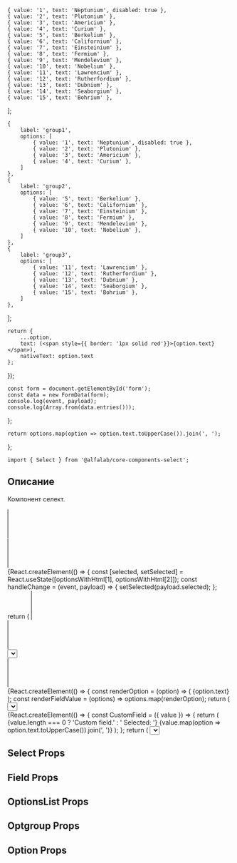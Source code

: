 


    { value: '1', text: 'Neptunium', disabled: true },
    { value: '2', text: 'Plutonium' },
    { value: '3', text: 'Americium' },
    { value: '4', text: 'Curium' },
    { value: '5', text: 'Berkelium' },
    { value: '6', text: 'Californium' },
    { value: '7', text: 'Einsteinium' },
    { value: '8', text: 'Fermium' },
    { value: '9', text: 'Mendelevium' },
    { value: '10', text: 'Nobelium' },
    { value: '11', text: 'Lawrencium' },
    { value: '12', text: 'Rutherfordium' },
    { value: '13', text: 'Dubnium' },
    { value: '14', text: 'Seaborgium' },
    { value: '15', text: 'Bohrium' },
];

    {
        label: 'group1',
        options: [
            { value: '1', text: 'Neptunium', disabled: true },
            { value: '2', text: 'Plutonium' },
            { value: '3', text: 'Americium' },
            { value: '4', text: 'Curium' },
        ]
    },
    {
        label: 'group2',
        options: [
            { value: '5', text: 'Berkelium' },
            { value: '6', text: 'Californium' },
            { value: '7', text: 'Einsteinium' },
            { value: '8', text: 'Fermium' },
            { value: '9', text: 'Mendelevium' },
            { value: '10', text: 'Nobelium' },
        ]
    },
    {
        label: 'group3',
        options: [
            { value: '11', text: 'Lawrencium' },
            { value: '12', text: 'Rutherfordium' },
            { value: '13', text: 'Dubnium' },
            { value: '14', text: 'Seaborgium' },
            { value: '15', text: 'Bohrium' },
        ]
    },
];

    return {
        ...option,
        text: (<span style={{ border: '1px solid red'}}>{option.text}</span>),
        nativeText: option.text
    };
});

    const form = document.getElementById('form');
    const data = new FormData(form);
    console.log(event, payload);
    console.log(Array.from(data.entries()));
};

    return options.map(option => option.text.toUpperCase()).join(', ');
};

<Meta title='Компоненты|Select' component={Select} />

<Title>
    Select ({name}@{version})
</Title>

```tsx
import { Select } from '@alfalab/core-components-select';
```

## Описание

Компонент селект.

<Story name='Песочница'>
    <form id="form">
        <div style={{ marginBottom: '10px', width: '200px'}}>
            <Select
                block={true}
                options={options}
                multiple={true}
                placeholder='Выберите элемент'
                label='Элемент'
                name='select1'
                onChange={onChange}
            />
        </div>
        <div style={{ marginBottom: '10px', width: '200px'}}>
            <Select
                block={true}
                options={groups}
                multiple={true}
                placeholder='Выберите элемент'
                label='Элемент'
                name='select2'
                onChange={onChange}
                nativeSelect={true}
            />
        </div>
        <div style={{ marginBottom: '10px', width: '200px'}}>
            {React.createElement(() => {
                const [selected, setSelected] = React.useState([optionsWithHtml[1], optionsWithHtml[2]]);
                const handleChange = (event, payload) => {
                    setSelected(payload.selected);
                };
                return (
                    <Select
                        block={true}
                        options={optionsWithHtml}
                        placeholder='Выберите элемент'
                        label='controlled'
                        name='select2'
                        multiple={true}
                        onChange={handleChange}
                        selected={selected}
                    />
                );
            })}
        </div>
        <div style={{ marginBottom: '10px'}}>
            <Select
                options={options}
                label='Элемент'
                name='select2'
                multiple={true}
                nativeSelect={true}
                onChange={onChange}
                size="m"
            />
        </div>
        <div style={{ marginBottom: '10px'}}>
            <Select
                options={options}
                label='Native'
                name='select2'
                nativeSelect={true}
                onChange={onChange}
                size="m"
            />
        </div>
        <div style={{ marginBottom: '10px'}}>
            <Select
                options={options}
                label='Элемент'
                name='select2'
                multiple={true}
                allowUnselect={true}
                size="l"
                onChange={onChange}
                Field={(props) => <Field {...props} showArrow={false} valueRenderer={renderUppercased} />}
            />
        </div>
        <div style={{ marginBottom: '10px'}}>
            {React.createElement(() => {
                const renderOption = (option) => (
                    <span style={{ display: 'flex' }} key={option.value}>
                        <Icon />
                        {option.text}
                    </span>
                );
                const renderFieldValue = (options) => options.map(renderOption);
                return (
                    <Select
                        options={options}
                        label='Кастомный контент'
                        name='select3'
                        allowUnselect={true}
                        valueRenderer={renderFieldValue}
                        optionRenderer={renderOption}
                        onChange={onChange}
                    />
                );
            })}
        </div>
        <div style={{ marginBottom: '10px'}}>
            {React.createElement(() => {
                const CustomField = ({ value }) => {
                    return (
                        <span style={{ background: '#ff4784', color: '#fff', display: 'block' }}>
                            {value.length === 0 ? 'Custom field.' : ' Selected: '}
                            {value.map(option => option.text.toUpperCase()).join(', ')}
                        </span>
                    );
                };
                return (
                    <Select
                        options={options}
                        label='Элемент'
                        name='select3'
                        allowUnselect={true}
                        Field={CustomField}
                        onChange={onChange}
                    />
                );
            })}
        </div>
    </form>
</Story>

## Select Props

<Props of={Select} />

## Field Props

<Props of={Field} />

## OptionsList Props

<Props of={OptionsList} />

## Optgroup Props

<Props of={Optgroup} />

## Option Props

<Props of={Option} />
